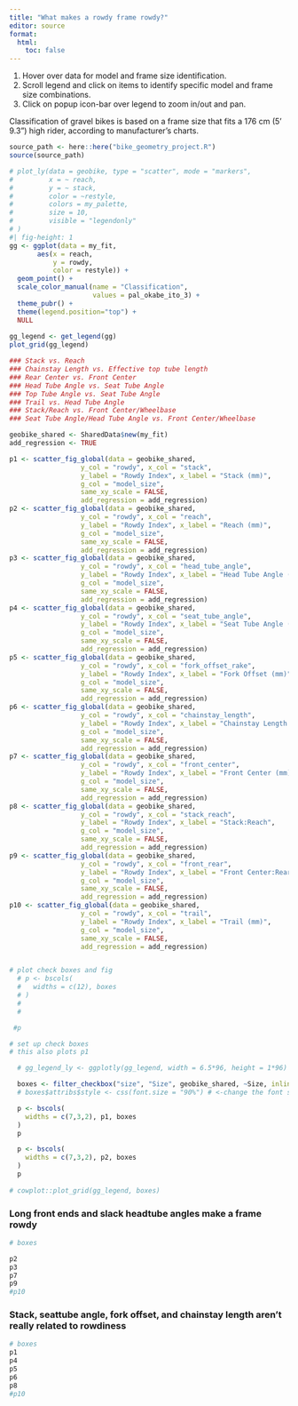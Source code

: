 ```yaml
---
title: "What makes a rowdy frame rowdy?"
editor: source
format:
  html:
    toc: false
---
```

::: {.callout-tip}
1. Hover over data for model and frame size identification.
2. Scroll legend and click on items to identify specific model and frame size combinations.
3. Click on popup icon-bar over legend to zoom in/out and pan.
:::

::: {.callout-note}
Classification of gravel bikes is based on a frame size that fits a 176 cm (5' 9.3") high rider, according to manufacturer's charts.
:::

```r
source_path <- here::here("bike_geometry_project.R")
source(source_path)
```

```r
# plot_ly(data = geobike, type = "scatter", mode = "markers",
#         x = ~ reach,
#         y = ~ stack,
#         color = ~restyle,
#         colors = my_palette,
#         size = 10,
#         visible = "legendonly"
# )
#| fig-height: 1
gg <- ggplot(data = my_fit,
       aes(x = reach,
           y = rowdy,
           color = restyle)) +
  geom_point() +
  scale_color_manual(name = "Classification",
                     values = pal_okabe_ito_3) +
  theme_pubr() +
  theme(legend.position="top") +
  NULL
  
gg_legend <- get_legend(gg)
plot_grid(gg_legend)

```

```r

### Stack vs. Reach
### Chainstay Length vs. Effective top tube length
### Rear Center vs. Front Center
### Head Tube Angle vs. Seat Tube Angle
### Top Tube Angle vs. Seat Tube Angle
### Trail vs. Head Tube Angle
### Stack/Reach vs. Front Center/Wheelbase
### Seat Tube Angle/Head Tube Angle vs. Front Center/Wheelbase

```

```r

geobike_shared <- SharedData$new(my_fit)
add_regression <- TRUE

p1 <- scatter_fig_global(data = geobike_shared,
                  y_col = "rowdy", x_col = "stack",
                  y_label = "Rowdy Index", x_label = "Stack (mm)",
                  g_col = "model_size",
                  same_xy_scale = FALSE,
                  add_regression = add_regression)
p2 <- scatter_fig_global(data = geobike_shared,
                  y_col = "rowdy", x_col = "reach",
                  y_label = "Rowdy Index", x_label = "Reach (mm)",
                  g_col = "model_size",
                  same_xy_scale = FALSE,
                  add_regression = add_regression)
p3 <- scatter_fig_global(data = geobike_shared,
                  y_col = "rowdy", x_col = "head_tube_angle",
                  y_label = "Rowdy Index", x_label = "Head Tube Angle (°)",
                  g_col = "model_size",
                  same_xy_scale = FALSE,
                  add_regression = add_regression)
p4 <- scatter_fig_global(data = geobike_shared,
                  y_col = "rowdy", x_col = "seat_tube_angle",
                  y_label = "Rowdy Index", x_label = "Seat Tube Angle (°)",
                  g_col = "model_size",
                  same_xy_scale = FALSE,
                  add_regression = add_regression)
p5 <- scatter_fig_global(data = geobike_shared,
                  y_col = "rowdy", x_col = "fork_offset_rake",
                  y_label = "Rowdy Index", x_label = "Fork Offset (mm)",
                  g_col = "model_size",
                  same_xy_scale = FALSE,
                  add_regression = add_regression)
p6 <- scatter_fig_global(data = geobike_shared,
                  y_col = "rowdy", x_col = "chainstay_length",
                  y_label = "Rowdy Index", x_label = "Chainstay Length (mm)",
                  g_col = "model_size",
                  same_xy_scale = FALSE,
                  add_regression = add_regression)
p7 <- scatter_fig_global(data = geobike_shared,
                  y_col = "rowdy", x_col = "front_center",
                  y_label = "Rowdy Index", x_label = "Front Center (mm)",
                  g_col = "model_size",
                  same_xy_scale = FALSE,
                  add_regression = add_regression)
p8 <- scatter_fig_global(data = geobike_shared,
                  y_col = "rowdy", x_col = "stack_reach",
                  y_label = "Rowdy Index", x_label = "Stack:Reach",
                  g_col = "model_size",
                  same_xy_scale = FALSE,
                  add_regression = add_regression)
p9 <- scatter_fig_global(data = geobike_shared,
                  y_col = "rowdy", x_col = "front_rear",
                  y_label = "Rowdy Index", x_label = "Front Center:Rear Center",
                  g_col = "model_size",
                  same_xy_scale = FALSE,
                  add_regression = add_regression)
p10 <- scatter_fig_global(data = geobike_shared,
                  y_col = "rowdy", x_col = "trail",
                  y_label = "Rowdy Index", x_label = "Trail (mm)",
                  g_col = "model_size",
                  same_xy_scale = FALSE,
                  add_regression = add_regression)


# plot check boxes and fig
  # p <- bscols(
  #   widths = c(12), boxes
  # )
  # 
  # 

 #p
```


```r
# set up check boxes
# this also plots p1

  # gg_legend_ly <- ggplotly(gg_legend, width = 6.5*96, height = 1*96)

  boxes <- filter_checkbox("size", "Size", geobike_shared, ~Size, inline = FALSE)
  # boxes$attribs$style <- css(font.size = "90%") # <-change the font size

  p <- bscols(
    widths = c(7,3,2), p1, boxes
  )
  p

  p <- bscols(
    widths = c(7,3,2), p2, boxes
  )
  p
  
# cowplot::plot_grid(gg_legend, boxes)
```

### Long front ends and slack headtube angles make a frame rowdy

```r
# boxes

p2
p3
p7
p9
#p10

```

### Stack, seattube angle, fork offset, and chainstay length aren't really related to rowdiness

```r
# boxes
p1
p4
p5
p6
p8
#p10

```


